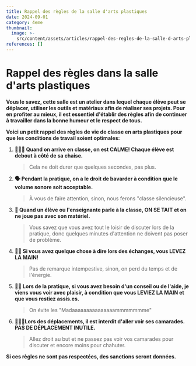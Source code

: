 ```yaml
---
title: Rappel des règles de la salle d'arts plastiques
date: 2024-09-01
category: 4eme
thumbnail:
  image: >-
    src/content/assets/articles/rappel-des-regles-de-la-salle-d-arts-plastiques/thumbnail/image.gif
references: []
---
```

# Rappel des règles dans la salle d'arts plastiques

**Vous le savez, cette salle est un atelier dans lequel chaque élève peut se déplacer, utiliser les outils et matériaux afin de réaliser ses projets. Pour en profiter au mieux, il est essentiel d'établir des règles afin de continuer à travailler dans la bonne humeur et le respect de tous.**

**Voici un petit rappel des règles de vie de classe en arts plastiques pour que les conditions de travail soient optimales:**

1. **💂🏽‍♀️ Quand on arrive en classe, on est CALME! Chaque élève est debout à côté de sa chaise.**

   > Cela ne doit durer que quelques secondes, pas plus.
2. **🗣 Pendant la pratique, on a le droit de bavarder à condition que le volume sonore soit acceptable.**

   > À vous de faire attention, sinon, nous ferons "classe silencieuse".
3. **🤫 Quand un élève ou l'enseignante parle à la classe, ON SE TAIT et on ne joue pas avec son matériel.**

   > Vous savez que vous avez tout le loisir de discuter lors de la pratique, donc quelques minutes d'attention ne doivent pas poser de problème.
4. **🖐🏽 Si vous avez quelque chose à dire lors des échanges, vous LEVEZ LA MAIN!**

   > Pas de remarque intempestive, sinon, on perd du temps et de l'énergie.
5. **✋🏻 Lors de la pratique, si vous avez besoin d'un conseil ou de l'aide, je viens vous voir avec plaisir, à condition que vous LEVIEZ LA MAIN et que vous restiez assis.es.**

   > On évite les "Madaaaaaaaaaaaaaaammmmmmme"
6. **🚶🏽‍♀️Lors des déplacements, il est interdit d'aller voir ses camarades. PAS DE DÉPLACEMENT INUTILE.**

   > Allez droit au but et ne passez pas voir vos camarades pour discuter et encore moins pour chahuter.

**Si ces règles ne sont pas respectées, des sanctions seront données.**
